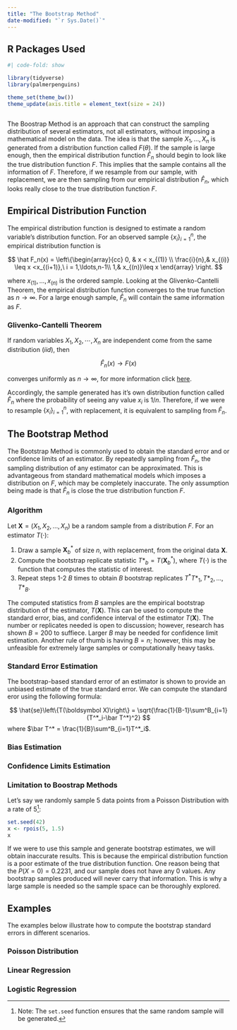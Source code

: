 ```yaml
---
title: "The Bootstrap Method"
date-modified: "`r Sys.Date()`"
---
```



## R Packages Used

```r
#| code-fold: show

library(tidyverse)
library(palmerpenguins)

theme_set(theme_bw())
theme_update(axis.title = element_text(size = 24))



```

The Boostrap Method is an approach that can construct the sampling distribution of several estimators, not all estimators, without imposing a mathematical model on the data. The idea is that the sample $X_1, \ldots, X_n$ is generated from a distribution function called $F(\theta)$. If the sample is large enough, then the empirical distribution function $\hat F_n$ should begin to look like the true distribution function $F$. This implies that the sample contains all the information of $F$. Therefore, if we resample from our sample, with replacement, we are then sampling from our empirical distribution $\hat F_n$, which looks really close to the true distribution function $F$.

## Empirical Distribution Function

The empirical distribution function is designed to estimate a random variable's distribution function. For an observed sample $\{x_i\}^n_{i=1}$, the empirical distribution function is

$$
\hat F_n(x) = \left\{\begin{array}{cc}
0, & x < x_{(1)} \\
\frac{i}{n},& x_{(i)} \leq x <x_{(i+1)},\ i = 1,\ldots,n-1\\
1,& x_{(n)}\leq x
\end{array}
\right.
$$

where $x_{(1)}, \ldots, x_{(n)}$ is the ordered sample. Looking at the Glivenko-Cantelli Theorem, the empirical distribution function converges to the true function as $n\rightarrow \infty$. For a large enough sample, $\hat F_n$ will contain the same information as $F$.


::: callout-note
### Glivenko-Cantelli Theorem

If random variables $X_1, X_2, \cdots, X_n$ are independent come from the same distribution ($iid$), then

$$
\hat F_n (x) \rightarrow F(x)
$$

converges uniformly as $n\rightarrow \infty$, for more information click [here](https://en.wikipedia.org/wiki/Glivenko%E2%80%93Cantelli_theorem).

:::



Accordingly, the sample generated has it's own distribution function called $\hat F_n$ where the probability of seeing any value $x_i$ is $1/n$. Therefore, if we were to resample $\{x_i\}^n_{i=1}$, with replacement, it is equivalent to sampling from $\hat F_n$. 

## The Bootstrap Method

The Bootstrap Method is commonly used to obtain the standard error and or confidence limits of an estimator. By repeatedly sampling from $\hat F_n$, the sampling distribution of any estimator can be approximated. This is advantageous from standard mathematical models which imposes a distribution on $F$, which may be completely inaccurate. The only assumption being made is that $\hat F_n$ is close the true distribution function $F$.  

### Algorithm

Let $\boldsymbol X = (X_1, X_2, \ldots, X_n)$ be a random sample from a distribution $F$. For an estimator $T(\cdot)$: 

1.  Draw a sample $\boldsymbol X^*_b$ of size $n$, with replacement, from the original data $\boldsymbol X$.
2.  Compute the bootstrap replicate statistic $T*_b = T(\boldsymbol X^*_b)$, where $T(\cdot)$ is the function that computes the statistic of interest.
3.  Repeat steps 1-2 $B$ times to obtain $B$ bootstrap replicates $T^*{T*_1, T*_2, ..., T*_B}$.


The computed statistics from $B$ samples are the empirical bootstrap distribution of the estimator, $T(\boldsymbol X)$. This can be used to compute the standard error, bias, and confidence interval of the estimator $T(\boldsymbol X)$. The number or replicates needed is open to discussion; however, research has shown $B=200$ to suffiece. Larger $B$ may be needed for confidence limit estimation. Another rule of thumb is having $B=n$; however, this may be unfeasible for extremely large samples or computationally heavy tasks.

### Standard Error Estimation

The bootstrap-based standard error of an estimator is shown to provide an unbiased estimate of the true standard error. We can compute the standard eror using the following formula:

$$
\hat{se}\left\{T(\boldsymbol X)\right\} = \sqrt{\frac{1}{B-1}\sum^B_{i=1}(T^*_i-\bar T^*)^2}
$$
where $\bar T^* = \frac{1}{B}\sum^B_{i=1}T^*_i$.


### Bias Estimation

### Confidence Limits Estimation



### Limitation to Boostrap Methods

Let's say we randomly sample 5 data points from a Poisson Distribution with a rate of 5^[Note: The `set.seed` function ensures that the same random sample will be generated.]:

```r
set.seed(42)
x <- rpois(5, 1.5)
x
```

If we were to use this sample and generate bootstrap estimates, we will obtain inaccurate results. This is because the empirical distribution function is a poor estimate of the true distribution function. One reason being that the $P(X = 0) = 0.2231$, and our sample does not have any 0 values. Any bootstrap samples produced will never carry that information. This is why a large sample is needed so the sample space can be thoroughly explored.

## Examples

The examples below illustrate how to compute the bootstrap standard errors in different scenarios.

### Poisson Distribution

### Linear Regression

### Logistic Regression


